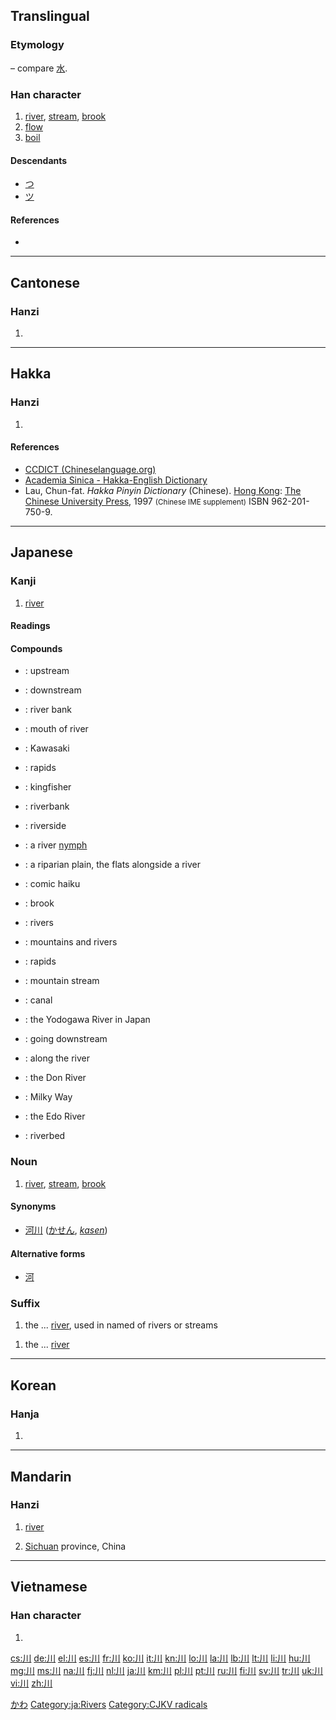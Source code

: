{{also|州|巛}}
==Translingual==
{{stroke order|type=animate}}
===Etymology===
{{liushu|p}} – compare [[水]].

{{Han etyl}}

===Han character===
{{Han char|rn=47|rad=巛|as=00|sn=3|var=2|four=2200<sub>0</sub>|canj=中中中 (LLL)}}

# [[river]], [[stream]], [[brook]]
# [[flow]]
# [[boil]]

====Descendants====
* [[つ]]
* [[ツ]]

====References====
* {{Han ref|kx=0323.230|dkj=08673|dj=0624.070|hdz=10032.020|uh=5DDD|ud=24029|bh=A474|bd=42100}}

----

==Cantonese==

===Hanzi===
{{yue-hanzi|jyut=[[cyun1]]|y=[[chyun1]]}}

# {{defn|lang=yue|sort=巛00}}

----

==Hakka==

===Hanzi===
{{hak-hanzi|poj=chhon|gd=tsh'on<sup>1</sup> [Meixian], ch'on<sup>1</sup> [Hailu, Kwangtung]; ts'on<sup>1</sup>|hpy=con1}}

# {{defn|lang=hak|sort=巛00}}

====References====
*[http://www.chineselanguage.org/dictionaries/?mode=view&module=chardict&query= CCDICT (Chineselanguage.org)]
*[http://minhakka.ling.sinica.edu.tw/bkg/hakyin/search.php?DETAIL=1&LIMIT=id=xxxxx&dbname=su_tian_1&graph=2 Academia Sinica - Hakka-English Dictionary]
*Lau, Chun-fat. ''Hakka Pinyin Dictionary'' (Chinese). [[Hong Kong]]: [[w:Chinese University of Hong Kong|The Chinese University Press]], 1997 <small>(Chinese IME supplement)</small> ISBN 962-201-750-9.

----

==Japanese==

===Kanji===
{{ja-kanji|grade=1|rs=巛00}}

# [[river]]

====Readings====
{{ja-readings
|on=[[せん]] (''sen'')
|kun=[[かわ]] (''kawa'')|nanori=[[か]] (''ka''), [[こ]] (''ko''), [[さわ]] (''sawa'')
}}

====Compounds====
{{der-top3|Compounds}}
* {{l|ja|川上|tr=[[かわかみ]], ''[[kawakami]]''}}: upstream
* {{l|ja|川下|tr=[[かわしも]], ''[[kawashimo]]''}}: downstream
* {{l|ja|川岸|tr=[[かわぎし]], ''[[kawagishi]]''}}: river bank
* {{l|ja|川口|tr=[[かわぐち]], ''[[kawaguchi]]''}}: mouth of river
* {{l|ja|川崎|tr=[[かわさき]], ''[[Kawasaki]]''}}: Kawasaki
* {{l|ja|川瀬|tr=[[かわせ]], ''[[kawase]]''}}: rapids
* {{l|ja|川蝉|tr=[[かわせみ]], ''[[kawasemi]]''}}: kingfisher
* {{l|ja|川端|tr=[[かわばた]], ''[[kawabata]]''}}: riverbank
* {{l|ja|川縁|tr=[[かわぶち]], ''[[kawabuchi]]''; [[かわべり]], ''[[kawaberi]]''}}: riverside
{{der-mid3}}
* {{l|ja|川嫁|tr=[[かわよめ]], ''[[kawayome]]''}}: a river [[nymph]]
* {{l|ja|川原|tr=[[かわら]], ''[[kawara]]''}}: a riparian plain, the flats alongside a river
* {{l|ja|川柳|tr=[[せんりゅう]], ''[[senryū]]''}}: comic haiku
* {{l|ja|小川|tr=[おがわ]], ''[[ogawa]]''}}: brook
* {{l|ja|河川|tr=[[かせん]], ''[[kasen]]''}}: rivers
* {{l|ja|山川|tr=[[さんせん]], ''[[sansen]]''}}: mountains and rivers
* {{l|ja|滝川|tr=[[たきがわ]], ''[[takigawa]]''}}: rapids
* {{l|ja|谷川|tr=[[たにがわ]], ''[[tanigawa]]''}}: mountain stream
{{der-mid3}}
* {{l|ja|堀川|tr=[[ほりかわ]], ''[[horikawa]]''}}: canal
* {{l|ja|淀川|tr=[[よどがわ]], ''[[Yodogawa]]''}}: the Yodogawa River in Japan
* {{l|ja|川下り|tr=[[かわくだり]], ''[[kawakudari]]''}}: going downstream
* {{l|ja|川沿い|tr=[[かわぞい]], ''[[kawazoi]]''}}: along the river
* {{l|ja|ドン川|tr=[[どんがわ]], ''[[Dongawa]]''}}: the Don River
* {{l|ja|天の川|tr=[[あまのがわ]], ''[[amanogawa]]''}}: Milky Way
* {{l|ja|江戸川|tr=[[えどがわ]], ''[[Edogawa]]''}}: the Edo River
* {{l|ja|河川敷|tr=[[かせんしき]], ''[[kasenshiki]]''}}: riverbed
{{bottom}}

===Noun===
{{ja-noun|k|hira=かわ|rom=kawa}}

# [[river]], [[stream]], [[brook]]

====Synonyms====
* [[河川]] ([[かせん]], ''[[kasen]]'')

====Alternative forms====
* [[河]]

===Suffix===
{{ja-pos|k|suffix|hira=かわ|rom=-kawa}} 

# the ... [[river]], used in named of rivers or streams

{{ja-pos|k|suffix|hira=がわ|rom=-gawa|hidx=かわ'}} 

# the ... [[river]]

[[Category:1000 Japanese basic words|かわ]]
[[Category:ja:Rivers]]

----

==Korean==

===Hanja===
{{ko-hanja|hangeul=천|eumhun=내|rv=cheon|mr=ch'ŏn}}

# {{defn|lang=ko|sort=巛00}}

----

==Mandarin==

===Hanzi===
{{cmn-hanzi|pin=[[chuān]] ([[chuan1]]), [[wú]] ([[wu2]])|wg=ch'uan<sup>1</sup>, wu<sup>2</sup>}}

# [[river]]
# {{context|abbreviation}} [[Sichuan]] province, China

----

==Vietnamese==

===Han character===
{{vi-hantu|[[xuyên]], [[xiên]]|rs=巛00}}

# {{defn|lang=vi|sort=巛00}}

[[Category:CJKV radicals]]

[[cs:川]]
[[de:川]]
[[el:川]]
[[es:川]]
[[fr:川]]
[[ko:川]]
[[it:川]]
[[kn:川]]
[[lo:川]]
[[la:川]]
[[lb:川]]
[[lt:川]]
[[li:川]]
[[hu:川]]
[[mg:川]]
[[ms:川]]
[[na:川]]
[[fj:川]]
[[nl:川]]
[[ja:川]]
[[km:川]]
[[pl:川]]
[[pt:川]]
[[ru:川]]
[[fi:川]]
[[sv:川]]
[[tr:川]]
[[uk:川]]
[[vi:川]]
[[zh:川]]